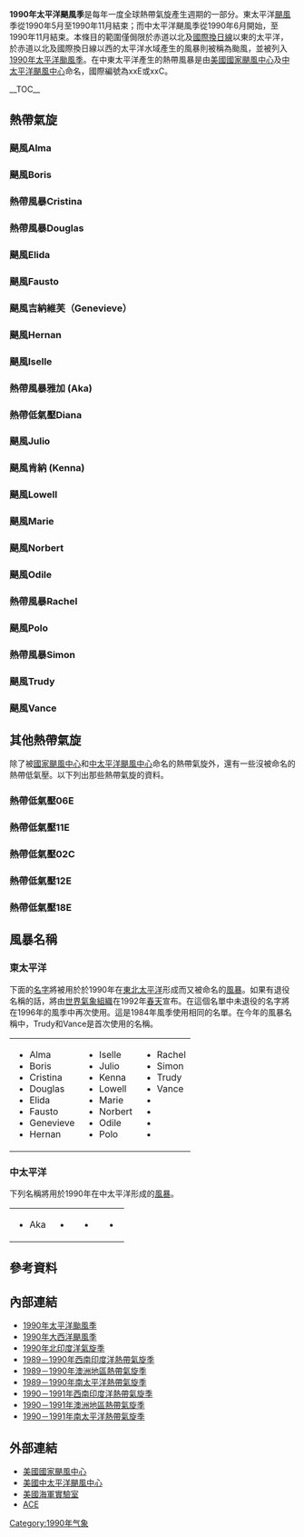 {{NoteTA|G1=Cyclone}}
{{Infobox hurricane season
| Basin=EPac
| Year=1990
| Track=1990 Pacific hurricane season map.png
| First storm formed=1990年5月12日
| Last storm dissipated=1990年11月1日
| Strongest storm name=[[颶風Trudy_(1990年)|Trudy]]
| Strongest storm winds=135
| Strongest storm pressure=924
| Average wind speed=1
| Total depressions=27
| Total storms=21
| Total hurricanes=16<small>（創歷史新高，追平[[1992年太平洋颶風季|1992年]]、[[2014年太平洋颶風季|2014年]]和[[2015年太平洋颶風季|2015年]]）</small>
| Total intense=6
| Fatalities=18
| Damages=
| Inflated=
| five seasons=[[1988年太平洋颶風季|1988]] [[1989年太平洋颶風季|1989]] '''1990''' [[1991年太平洋颶風季|1991]] [[1992年太平洋颶風季|1992]]
}}
'''1990年太平洋颶風季'''是每年一度全球熱帶氣旋產生週期的一部分。東太平洋[[颶風|颶風]]季從1990年5月至1990年11月結束；而中太平洋颶風季從1990年6月開始，至1990年11月結束。本條目的範圍僅侷限於赤道以北及[[國際換日線|國際換日線]]以東的太平洋，於赤道以北及國際換日線以西的太平洋水域產生的風暴則被稱為颱風，並被列入[[1990年太平洋颱風季|1990年太平洋颱風季]]。在中東太平洋產生的熱帶風暴是由[[美國國家颶風中心|美國國家颶風中心]]及[[中太平洋颶風中心|中太平洋颶風中心]]命名，國際編號為xxE或xxC。

__TOC__
{{clear}}

==熱帶氣旋==
===颶風Alma===
{{Infobox Hurricane Small
|Basin=EPac
|Image=Hurricane Alma 1990 May 16.JPG
|Track=Alma 1990 track.png
|Formed=1990年5月12日
|Dissipated=1990年5月18日
|1-min winds=75
|Pressure=979
}}
{{clear}}

===颶風Boris===
{{Infobox Hurricane Small
|Basin=EPac
|Image=Boris jun 5 1990 2137Z.jpg
|Track=Boris 1990 track.png
|Formed=1990年6月2日
|Dissipated=1990年6月8日
|1-min winds=80
|Pressure=977
}}
{{clear}}

===熱帶風暴Cristina===
{{Infobox Hurricane Small
|Basin=EPac
|Image=Tropical Storm Cristina 1990 June 12.JPG
|Track=Cristina 1990 track.png
|Formed=1990年6月8日
|Dissipated=1990年6月16日
|1-min winds=55
|Pressure=994
}}
{{clear}}

===熱帶風暴Douglas===
{{Infobox Hurricane Small
|Basin=EPac
|Image=Tropical storm douglas (1990).JPG
|Track=Douglas 1990 track.png
|Formed=1990年6月19日
|Dissipated=1990年6月23日
|1-min winds=55
|Pressure=992
}}
{{clear}}

===颶風Elida===
{{Infobox Hurricane Small
|Basin=EPac
|Image=Hurricane Elida 1990 June 28.JPG
|Track=Elida 1990 track.png
|Formed=1990年6月26日
|Dissipated=1990年7月2日
|1-min winds=70
|Pressure=990
}}
{{clear}}

===颶風Fausto===
{{Infobox Hurricane Small
|Basin=EPac
|Image=Hurricane Fausto 1990 July 9.JPG
|Track=Fausto 1990 track.png
|Formed=1990年7月6日
|Dissipated=1990年7月12日
|1-min winds=75
|Pressure=979
}}
{{clear}}

===颶風吉納維芙（Genevieve）===
{{Infobox Hurricane Small
|Basin=EPac
|Image=Hurricane Genevieve 1990 July 16.JPG
|Track=Genevieve 1990 track.png
|Formed=1990年7月10日
|Dissipated=1990年7月18日
|1-min winds=90
|Pressure=970
}}
{{clear}}

===颶風Hernan===
{{Infobox Hurricane Small
|Basin=EPac
|Image=Hurricane Hernan 1990 July 23.JPG
|Track=Hernan 1990 track.png
|Formed=1990年7月19日
|Dissipated=1990年7月31日
|1-min winds=135
|Pressure=928
}}
{{clear}}

===颶風Iselle===
{{Infobox Hurricane Small
|Basin=EPac
|Image=Hurricane Iselle 1990 July 25.JPG
|Track=Iselle 1990 track.png
|Formed=1990年7月20日
|Dissipated=1990年7月30日
|1-min winds=105
|Pressure=958
}}
{{clear}}

===熱帶風暴雅加 (Aka)===
{{Infobox Hurricane Small
|Basin=EPac
|Image=
|Track=Aka 1990 track.png
|Formed=1990年8月7日
|Dissipated=1990年8月13日<small>（[[1990年太平洋颱風季#|離開中太平洋]]）</small>
|1-min winds=55
|Pressure=
}}
{{clear}}

===熱帶低氣壓Diana===
{{main|颶風Diana}}
{{Infobox Hurricane Small
|Basin=EPac
|Formed=1990年8月8日<small>（[[1990年大西洋颶風季#|進入東太平洋]]）</small>
|Dissipated=1990年8月9日
|Track=Diana 1990 track.png
|1-min winds=30
}}
{{clear}}

===颶風Julio===
{{Infobox Hurricane Small
|Basin=EPac
|Image=Hurricane Julio 1990 August 21.JPG
|Track=Julio 1990 track.png
|Formed=1990年8月17日
|Dissipated=1990年8月24日
|1-min winds=100
|Pressure=960
}}
{{clear}}

===颶風肯納 (Kenna)===
{{Infobox Hurricane Small
|Basin=EPac
|Image=Hurricane Kenna 1990 August 26.JPG
|Track=Kenna 1990 track.png
|Formed=1990年8月21日
|Dissipated=1990年8月30日
|1-min winds=75
|Pressure=980
}}
{{clear}}

===颶風Lowell===
{{Infobox Hurricane Small
|Basin=EPac
|Image=Hurricane Lowell 1990 August 27.JPG
|Track=Lowell 1990 track.png
|Formed=1990年8月23日
|Dissipated=1990年9月1日
|1-min winds=65
|Pressure=986
}}
{{clear}}

===颶風Marie===
{{Infobox Hurricane Small
|Basin=EPac
|Image=Hurricane Marie 11 Sep 1990 1623z.png
|Track=Marie 1990 track.png
|Formed=1990年9月7日
|Dissipated=1990年9月21日
|1-min winds=120
|Pressure=944
}}
{{clear}}

===颶風Norbert===
{{Infobox Hurricane Small
|Basin=EPac
|Image=Hurricane Norbert 1990 September 14.JPG
|Track=Norbert 1990 track.png
|Formed=1990年9月10日
|Dissipated=1990年9月19日
|1-min winds=70
|Pressure=983
}}
{{clear}}

===颶風Odile===
{{Infobox Hurricane Small
|Basin=EPac
|Image=Hurricane Odile(1990).jpg
|Track=Odile 1990 track.png
|Formed=1990年9月23日
|Dissipated=1990年10月2日
|1-min winds=125
|Pressure=935
}}
{{clear}}

===熱帶風暴Rachel===
{{Main|熱帶風暴Rachel (1990年)}}
{{Infobox Hurricane Small
|Basin=EPac
|Image=Rachel90bajalandfall.JPG
|Track=Rachel 1990 track.png
|Formed=1990年9月27日
|Dissipated=1990年10月3日
|1-min winds=55
|Pressure=994
}}
{{clear}}

===颶風Polo===
{{Infobox Hurricane Small
|Basin=EPac
|Image=1990 Hurricane Polo.JPG
|Track=Polo 1990 track.png
|Formed=1990年9月28日
|Dissipated=1990年10月1日
|1-min winds=65
|Pressure=987
}}
{{clear}}

===熱帶風暴Simon===
{{Infobox Hurricane Small
|Basin=EPac
|Image=Tropical Storm Simon 1990 October 11.JPG
|Track=Simon 1990 track.png
|Formed=1990年10月9日
|Dissipated=1990年10月14日
|1-min winds=60
|Pressure=990
}}
{{clear}}

===颶風Trudy===
{{main|颶風Trudy (1990年)}}
{{Infobox Hurricane Small
|Basin=EPac
|Image=Trudy Oct 20 1990 1447Z.jpg
|Track=Trudy 1990 track.png
|Formed=1990年10月16日
|Dissipated=1990年11月1日
|1-min winds=135
|Pressure=924
}}
{{clear}}

===颶風Vance===
{{Infobox Hurricane Small
|Basin=EPac
|Image=Vance Oct 25 1990 2048Z.jpg
|Track=Vance 1990 track.png
|Formed=1990年10月21日
|Dissipated=1990年10月31日
|1-min winds=85
|Pressure=975
}}
{{clear}}

==其他熱帶氣旋==
除了被[[國家颶風中心|國家颶風中心]]和[[中太平洋颶風中心|中太平洋颶風中心]]命名的熱帶氣旋外，還有一些沒被命名的熱帶低氣壓。以下列出那些熱帶氣旋的資料。

===熱帶低氣壓06E===
{{Infobox Hurricane Small
|Basin=EPac
|Image=
|Formed=1990年6月29日
|Dissipated=1990年7月3日
|1-min winds=30
|Pressure=1007
}}
{{clear}}

===熱帶低氣壓11E===
{{Infobox Hurricane Small
|Basin=EPac
|Image=
|Formed=1990年7月24日
|Dissipated=1990年7月26日
|1-min winds=25
|Pressure=1009
}}
{{clear}}


===熱帶低氣壓02C===
{{Infobox Hurricane Small
|Basin=EPac
|Image=1990 2-C depression.JPG
|Formed=1990年8月10日
|Dissipated=1990年8月13日
|1-min winds=30
}}
{{clear}}

===熱帶低氣壓12E===
{{Infobox Hurricane Small
|Basin=EPac
|Formed=1990年8月16日
|Dissipated=1990年8月19日
|Image=TD12E1990081800zIR.jpg
|1-min winds=30
|Pressure=1009
}}
{{clear}}


===熱帶低氣壓18E===
{{Infobox Hurricane Small
|Basin=EPac
|Image=
|Formed=1990年9月9日
|Dissipated=1990年9月12日
|1-min winds=30
|Pressure=1000
}}
{{clear}}

==風暴名稱==
=== 東太平洋 ===
下面的[[名字|名字]]將被用於於1990年在[[太平洋|東北太平洋]]形成而又被命名的[[風暴|風暴]]。如果有退役名稱的話，將由[[世界氣象組織|世界氣象組織]]在1992年[[春天|春天]]宣布。在這個名單中未退役的名字將在1996年的風季中再次使用。這是1984年風季使用相同的名單。在今年的風暴名稱中，Trudy和Vance是首次使用的名稱。

{| width="90%"
|
* Alma
* Boris
* Cristina
* Douglas
* Elida
* Fausto
* Genevieve
* Hernan
|
* Iselle
* Julio
* Kenna
* Lowell
* Marie
* Norbert
* Odile
* Polo
|
* Rachel
* Simon
* Trudy
* Vance
* {{tcname unused|Wallis}}
* {{tcname unused|Xavier}}
* {{tcname unused|Yolanda}}
* {{tcname unused|Zeke}}
|}

===中太平洋===
下列名稱將用於1990年在中太平洋形成的[[風暴|風暴]]。

{| style="width:90%;"
|
* Aka
|
* {{tcname unused|Ekeka}}
|
* {{tcname unused|Hali}}
|
* {{tcname unused|Iniki}}
|}

==參考資料==
{{Commonscat|1990 Pacific hurricane season}}
{{reflist|2}}

== 內部連結 ==
* [[1990年太平洋颱風季|1990年太平洋颱風季]]
* [[1990年大西洋颶風季|1990年大西洋颶風季]]
* [[1990年北印度洋氣旋季|1990年北印度洋氣旋季]]
* [[1989－1990年西南印度洋熱帶氣旋季|1989－1990年西南印度洋熱帶氣旋季]]
* [[1989－1990年澳洲地區熱帶氣旋季|1989－1990年澳洲地區熱帶氣旋季]]
* [[1989－1990年南太平洋熱帶氣旋季|1989－1990年南太平洋熱帶氣旋季]]
* [[1990－1991年西南印度洋熱帶氣旋季|1990－1991年西南印度洋熱帶氣旋季]]
* [[1990－1991年澳洲地區熱帶氣旋季|1990－1991年澳洲地區熱帶氣旋季]]
* [[1990－1991年南太平洋熱帶氣旋季|1990－1991年南太平洋熱帶氣旋季]]

== 外部連結 ==
* [http://www.nhc.noaa.gov/ 美國國家颶風中心]{{Wayback|url=http://www.nhc.noaa.gov/ |date=20110224065005 }}
* [http://www.prh.noaa.gov/cphc/ 美國中太平洋颶風中心]{{Wayback|url=http://www.prh.noaa.gov/cphc/ |date=20181003101136 }}
* [http://www.nrlmry.navy.mil/TC.html 美國海軍實驗室]{{Wayback|url=http://www.nrlmry.navy.mil/TC.html |date=20190118110928 }}
* [http://www.coaps.fsu.edu/~maue/tropical/ ACE]{{Wayback|url=http://www.coaps.fsu.edu/~maue/tropical/ |date=20131117114233 }}

{{Pacific Hurricane seasons}}

[[Category:1990年气象|Category:1990年气象]]